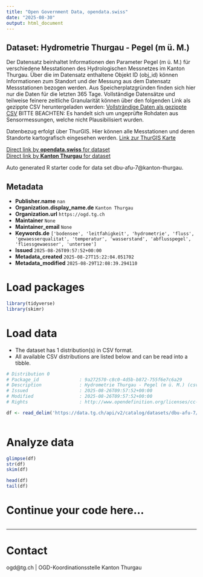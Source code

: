 ```yaml
---
title: "Open Government Data, opendata.swiss"
date: "2025-08-30"
output: html_document
---
```


## Dataset: Hydrometrie Thurgau - Pegel (m ü. M.)

Der Datensatz beinhaltet Informationen den Parameter Pegel (m ü. M.) für verschiedene Messtationen des Hydrologischen Messnetzes im Kanton Thurgau. Über die im Datensatz enthaltene Objekt ID (obj_id) können Informationen zum Standort und der Messung aus dem Datensatz Messstationen bezogen werden.
Aus Speicherplatzgründen finden sich hier nur die Daten für die letzten 365 Tage. Vollständige Datensätze und teilweise feinere zeitliche Granularität können über den folgenden Link als gezippte CSV heruntergeladen werden:
[Vollsträndige Daten als gezippte CSV](https://ogdtg.ch/hydrodaten/pegel_m_u_m_full.csv.gz)
BITTE BEACHTEN: Es handelt sich um ungeprüfte Rohdaten aus Sensormessungen, welche nicht Plausibilisiert wurden.

Datenbezug erfolgt über ThurGIS. Hier können alle Messtationen und deren Standorte kartografisch eingesehen werden.
[Link zur ThurGIS Karte](https://map.geo.tg.ch/apps/mf-geoadmin3/?lang=de&topic=ech&layers=hydrologische_messnetze_werterhebung&layers_opacity=0.9)

[Direct link by **opendata.swiss** for dataset](https://opendata.swiss/de/dataset/hydrometrie-thurgau-pegel-m-u-m)<br>
[Direct link by **Kanton Thurgau** for dataset](https://data.tg.ch/explore/dataset/dbu-afu-7/)

Auto generated R starter code for data set dbu-afu-7@kanton-thurgau.

## Metadata

- **Publisher.name** `nan`
- **Organization.display_name.de** `Kanton Thurgau`
- **Organization.url** `https://ogd.tg.ch`
- **Maintainer** `None`
- **Maintainer_email** `None`
- **Keywords.de** `['bodensee', 'leitfahigkeit', 'hydrometrie', 'fluss', 'gewaesserqualitat', 'temperatur', 'wasserstand', 'abflusspegel', 'fliessgewaesser', 'untersee']`
- **Issued** `2025-08-26T09:57:52+00:00`
- **Metadata_created** `2025-08-27T15:22:04.051702`
- **Metadata_modified** `2025-08-29T12:08:39.294110`


# Load packages

```r

library(tidyverse)
library(skimr)

```

# Load data

-   The dataset has 1 distribution(s) in CSV format.
-   All available CSV distributions are listed below and can be read into a tibble.

```r

# Distribution 0
# Package_id               : 9a272570-c8c0-4d5b-b872-755f6e7c6a29
# Description              : Hydrometrie Thurgau - Pegel (m ü. M.) (csv)
# Issued                   : 2025-08-26T09:57:52+00:00
# Modified                 : 2025-08-26T09:57:52+00:00
# Rights                   : http://www.opendefinition.org/licenses/cc-by/

df <- read_delim('https://data.tg.ch/api/v2/catalog/datasets/dbu-afu-7/exports/csv?use_labels=true')



```

# Analyze data

```r

glimpse(df)
str(df)
skim(df)

head(df)
tail(df)

```

# Continue your code here...

```r

```

------------------------------------------------------------------------

# Contact

ogd@tg.ch | OGD-Koordinationsstelle Kanton Thurgau
